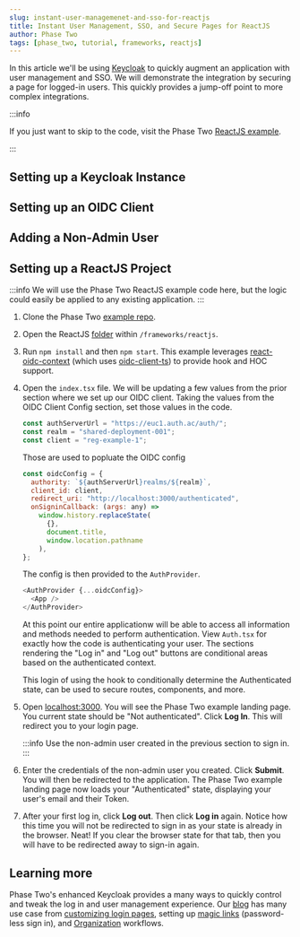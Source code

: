 ```yaml
---
slug: instant-user-managemenet-and-sso-for-reactjs
title: Instant User Management, SSO, and Secure Pages for ReactJS
author: Phase Two
tags: [phase_two, tutorial, frameworks, reactjs]
---
```



In this article we'll be using [Keycloak](https://www.keycloak.org/) to quickly augment an application with user management and SSO. We will demonstrate the integration by securing a page for logged-in users. This quickly provides a jump-off point to more complex integrations.

:::info

If you just want to skip to the code, visit the Phase Two [ReactJS example](https://github.com/p2-inc/examples/tree/main/frameworks/reactjs).

:::

## Setting up a Keycloak Instance

<PhaseTwoStarterInstructions />

## Setting up an OIDC Client

<OIDC />

## Adding a Non-Admin User

<NonAdminUser />

## Setting up a ReactJS Project

:::info
We will use the Phase Two ReactJS example code here, but the logic could easily be applied to any existing application.
:::

1. Clone the Phase Two [example repo](https://github.com/p2-inc/examples/).
1. Open the ReactJS [folder](https://github.com/p2-inc/examples/tree/main/frameworks/reactjs) within `/frameworks/reactjs`.
1. Run `npm install` and then `npm start`. This example leverages [react-oidc-context](https://github.com/authts/react-oidc-context/tree/f175dcba6ab09871b027d6a2f2224a17712b67c5) (which uses [oidc-client-ts](https://github.com/authts/oidc-client-ts)) to provide hook and HOC support.
1. Open the `index.tsx` file. We will be updating a few values from the prior section where we set up our OIDC client. Taking the values from the OIDC Client Config section, set those values in the code.

   ```js
   const authServerUrl = "https://euc1.auth.ac/auth/";
   const realm = "shared-deployment-001";
   const client = "reg-example-1";
   ```

   Those are used to popluate the OIDC config

   ```js
   const oidcConfig = {
     authority: `${authServerUrl}realms/${realm}`,
     client_id: client,
     redirect_uri: "http://localhost:3000/authenticated",
     onSigninCallback: (args: any) =>
       window.history.replaceState(
         {},
         document.title,
         window.location.pathname
       ),
   };
   ```

   The config is then provided to the `AuthProvider`.

   ```js
   <AuthProvider {...oidcConfig}>
     <App />
   </AuthProvider>
   ```

   At this point our entire applicationw will be able to access all information and methods needed to perform authentication. View `Auth.tsx` for exactly how the code is authenticating your user. The sections rendering the "Log in" and "Log out" buttons are conditional areas based on the authenticated context.

   This login of using the hook to conditionally determine the Authenticated state, can be used to secure routes, components, and more.

1. Open [localhost:3000](http://localhost:3000). You will see the Phase Two example landing page. You current state should be "Not authenticated". Click **Log In**. This will redirect you to your login page.

   :::info
   Use the non-admin user created in the previous section to sign in.
   :::

1. Enter the credentials of the non-admin user you created. Click **Submit**. You will then be redirected to the application. The Phase Two example landing page now loads your "Authenticated" state, displaying your user's email and their Token.
1. After your first log in, click **Log out**. Then click **Log in** again. Notice how this time you will not be redirected to sign in as your state is already in the browser. Neat! If you clear the browser state for that tab, then you will have to be redirected away to sign-in again.

## Learning more

Phase Two's enhanced Keycloak provides a many ways to quickly control and tweak the log in and user management experience. Our [blog](https://phasetwo.io/blog) has many use case from [customizing login pages](https://phasetwo.io/blog/customizing-login-pages), setting up [magic links](https://phasetwo.io/blog/set-up-magic-links) (password-less sign in), and [Organization](https://phasetwo.io/product/organizations) workflows.

